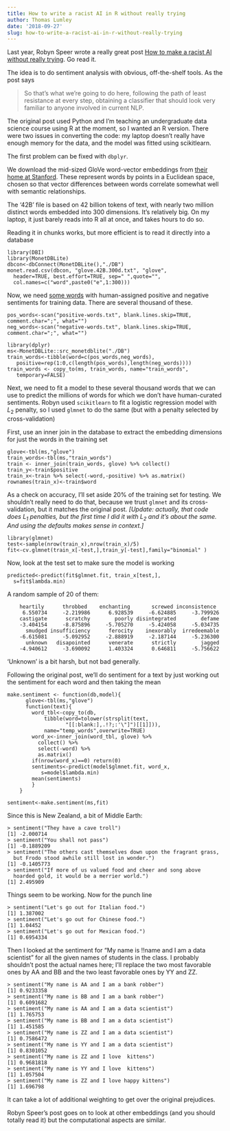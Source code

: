 ```yaml
---
title: How to write a racist AI in R without really trying
author: Thomas Lumley
date: '2018-09-27'
slug: how-to-write-a-racist-ai-in-r-without-really-trying
---
```


Last year, Robyn Speer wrote a really great post [How to make a racist AI without really trying](https://blog.conceptnet.io/posts/2017/how-to-make-a-racist-ai-without-really-trying/). Go read it.

The idea is to do sentiment analysis with obvious, off-the-shelf tools. As the post says

> So that’s what we’re going to do here, following the path of
> least resistance at every step, obtaining a classifier that
> should look very familiar to anyone involved in current NLP. 

The original post used Python and I'm teaching an undergraduate data science course using R at the moment, so I wanted an R version. There were two issues in converting the code: my laptop doesn't really have enough memory for the data, and the model was fitted using scikitlearn.

The first problem can be fixed with `dbplyr`.

We download the mid-sized GloVe word-vector embeddings from [their home at Stanford](https://nlp.stanford.edu/projects/glove/). These represent words by points in a Euclidean space, chosen so that vector differences between words correlate somewhat well with semantic relationships. 

The '42B' file is based on 42 billion tokens of text, with nearly two million distinct words embedded into 300 dimensions. It's relatively big. On my laptop, it just barely reads into R all at once, and takes hours to do so.

Reading it in chunks works, but more efficient is to read it directly into a database

```
library(DBI)
library(MonetDBLite)
dbcon<-dbConnect(MonetDBLite(),"./DB")
monet.read.csv(dbcon, "glove.42B.300d.txt", "glove",
  header=TRUE, best.effort=TRUE, sep=" ",quote="",
  col.names=c("word",paste0("e",1:300)))
```

Now, we need [some words](https://www.cs.uic.edu/~liub/FBS/sentiment-analysis.html#lexicon) with human-assigned positive and negative sentiments for training data.  There are several thousand of these.

```
pos_words<-scan("positive-words.txt", blank.lines.skip=TRUE, comment.char=";", what="")
neg_words<-scan("negative-words.txt", blank.lines.skip=TRUE, comment.char=";", what="")

library(dplyr)
ms<-MonetDBLite::src_monetdblite("./DB")
train_words<-tibble(word=c(pos_words,neg_words),
   positive=rep(1:0,c(length(pos_words),length(neg_words))))
train_words <- copy_to(ms, train_words, name="train_words",
   temporary=FALSE)
```

Next, we need to fit a model to these several thousand words that we can use to predict the millions of words for which we don't have human-curated sentiments. Robyn used `scikitlearn` to fit a logistic regression model  with $L_2$ penalty, so I used `glmnet` to do the same (but with a penalty selected by cross-validation)

First, use an inner join in the database to extract the embedding dimensions for just the words in the training set
```
glove<-tbl(ms,"glove")
train_words<-tbl(ms,"train_words")
train <- inner_join(train_words, glove) %>% collect() 
train_y<-train$positive
train_x<-train %>% select(-word,-positive) %>% as.matrix()
rownames(train_x)<-train$word
```

As a check on accuracy, I'll set aside 20% of the training set for testing. We shouldn't really need to do that, because we trust `glmnet` and its cross-validation, but it matches the original post. *[Update: actually, that code does $L_1$ penalties, but the first time I did it with $L_2$ and it's about the same. And using the defaults makes sense in context.]*

```
library(glmnet)
test<-sample(nrow(train_x),nrow(train_x)/5)
fit<-cv.glmnet(train_x[-test,],train_y[-test],family="binomial" )
```

Now, look at the test set to make sure the model is working
```
predicted<-predict(fit$glmnet.fit, train_x[test,],
  s=fit$lambda.min)
```

A random sample of 20 of them:

```
    heartily      throbbed    enchanting       screwed inconsistence 
     6.550734     -2.219986      6.928539     -6.624885     -3.799926 
    castigate      scratchy        poorly disintegrated        defame 
    -3.404154     -8.875896     -5.705270     -5.424058     -5.034735 
      smudged insufficiency      ferocity    inexorably  irredeemable 
    -6.615081     -5.092952     -2.888919     -2.187144     -5.236300 
      unknown   disapointed      venerate      strictly        jagged 
    -4.940612     -3.690092      1.403324      0.646811     -5.756622 
```

'Unknown' is a bit harsh, but not bad generally.

Following the original post, we'll do sentiment for a text by just working out the sentiment for each word and then taking the mean

```
make.sentiment <- function(db,model){
	  glove<-tbl(ms,"glove")
	  function(text){
		word_tbl<-copy_to(db, 
			tibble(word=tolower(strsplit(text,
			       "[[:blank:],.!?;:'\"]")[[1]])),
			name="temp_words",overwrite=TRUE)
		word_x<-inner_join(word_tbl, glove) %>%
		  collect() %>% 
		  select(-word) %>% 
		  as.matrix()
		if(nrow(word_x)==0) return(0)
		sentiments<-predict(model$glmnet.fit, word_x, 
		   s=model$lambda.min)
		mean(sentiments)
		}
 	}

sentiment<-make.sentiment(ms,fit)
```

Since this is New Zealand, a bit of Middle Earth:

```
> sentiment("They have a cave troll")
[1] -2.000714
> sentiment("You shall not pass")
[1] -0.1889209
> sentiment("The others cast themselves down upon the fragrant grass, 
  but Frodo stood awhile still lost in wonder.")
[1] -0.1405773
> sentiment("If more of us valued food and cheer and song above
  hoarded gold, it would be a merrier world.")
[1] 2.495909
```

Things seem to be working. Now for the punch line
```
> sentiment("Let's go out for Italian food.")
[1] 1.387002
> sentiment("Let's go out for Chinese food.")
[1] 1.04452
> sentiment("Let's go out for Mexican food.")
[1] 0.6954334
```

Then I looked at the sentiment for "My name is !!name and I am a data scientist" for all the given names of students in the class. I probably shouldn't post the actual names here; I'll replace the two most favorable ones by AA and BB and the two least favorable ones by YY and ZZ.

```
> sentiment("My name is AA and I am a bank robber")
[1] 0.9233358
> sentiment("My name is BB and I am a bank robber")
[1] 0.6091682
> sentiment("My name is AA and I am a data scientist")
[1] 1.765753
> sentiment("My name is BB and I am a data scientist")
[1] 1.451585
> sentiment("My name is ZZ and I am a data scientist")
[1] 0.7586472
> sentiment("My name is YY and I am a data scientist")
[1] 0.8301052
> sentiment("My name is ZZ and I love  kittens")
[1] 0.9681818
> sentiment("My name is YY and I love  kittens")
[1] 1.057504
> sentiment("My name is ZZ and I love happy kittens")
[1] 1.696798
```

It can take a lot of additional weighting to get over the original prejudices.

Robyn Speer's post goes on to look at other embeddings (and you should totally read it) but the computational aspects are similar. 